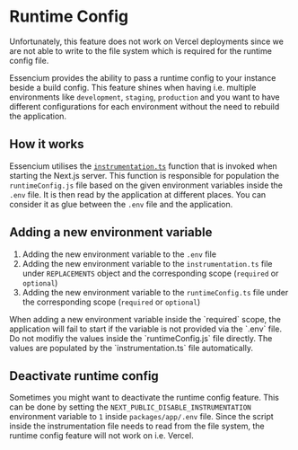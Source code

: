 


# Runtime Config

<Callout emoji="⚠️" type="warning">
  Unfortunately, this feature does not work on Vercel deployments since we are
  not able to write to the file system which is required for the runtime config
  file.
</Callout>

Essencium provides the ability to pass a runtime config to your instance beside a build config. This feature shines when having i.e. multiple
environments like `development`, `staging`, `production` and you want to have different configurations for each environment without the need to rebuild
the application.

## How it works

Essencium utilises the [`instrumentation.ts`](https://nextjs.org/docs/app/building-your-application/optimizing/instrumentation#importing-runtime-specific-code) function that is invoked when starting the Next.js server. This function is responsible for
population the `runtimeConfig.js` file based on the given environment variables inside the `.env` file. It is then read by the application at different places. You can consider it as glue between the `.env` file and the application.

## Adding a new environment variable

1. Adding the new environment variable to the `.env` file
2. Adding the new environment variable to the `instrumentation.ts` file under `REPLACEMENTS` object and the corresponding scope (`required` or `optional`)
3. Adding the new environment variable to the `runtimeConfig.ts` file under the corresponding scope (`required` or `optional`)

<Callout emoji="⚠️" type="warning">
  When adding a new environment variable inside the `required` scope, the
  application will fail to start if the variable is not provided via the `.env`
  file.
</Callout>

<Callout emoji="⚠️" type="warning">
  Do not modifiy the values inside the `runtimeConfig.js` file directly. The
  values are populated by the `instrumentation.ts` file automatically.
</Callout>

## Deactivate runtime config

Sometimes you might want to deactivate the runtime config feature. This can be done by setting the `NEXT_PUBLIC_DISABLE_INSTRUMENTATION` environment variable to `1` inside `packages/app/.env` file. Since the script inside the instrumentation file needs to read from the file system, the runtime config feature will not work on i.e. Vercel.
